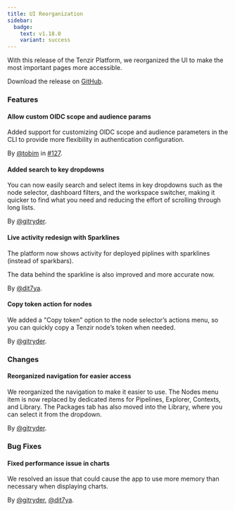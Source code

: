 ```yaml
---
title: UI Reorganization
sidebar:
  badge:
    text: v1.18.0
    variant: success
---
```


With this release of the Tenzir Platform, we reorganized the UI to make the most important pages more accessible.

Download the release on [GitHub](https://github.com/tenzir/platform/releases/tag/v1.18.0).

### Features

#### Allow custom OIDC scope and audience params

Added support for customizing OIDC scope and audience parameters in the CLI to provide more flexibility in authentication configuration.

By [@tobim](https://github.com/tobim) in [#127](https://github.com/tenzir/platform/pull/127).

#### Added search to key dropdowns

You can now easily search and select items in key dropdowns such as the node selector, dashboard filters, and the workspace switcher, making it quicker to find what you need and reducing the effort of scrolling through long lists.

By [@gitryder](https://github.com/gitryder).

#### Live activity redesign with Sparklines

The platform now shows activity for deployed piplines with sparklines (instead of sparkbars).

The data behind the sparkline is also improved and more accurate now.

By [@dit7ya](https://github.com/dit7ya).

#### Copy token action for nodes

We added a "Copy token" option to the node selector’s actions menu, so you can quickly copy a Tenzir node’s token when needed.

By [@gitryder](https://github.com/gitryder).

### Changes

#### Reorganized navigation for easier access

We reorganized the navigation to make it easier to use. The Nodes menu item is now replaced by dedicated items for Pipelines, Explorer, Contexts, and Library. The Packages tab has also moved into the Library, where you can select it from the dropdown.

By [@gitryder](https://github.com/gitryder).

### Bug Fixes

#### Fixed performance issue in charts

We resolved an issue that could cause the app to use more memory than necessary when displaying charts.

By [@gitryder](https://github.com/gitryder), [@dit7ya](https://github.com/dit7ya).
